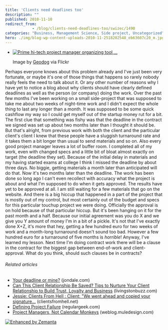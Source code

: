 ```yaml
---
title: 'Clients need deadlines too'
description: ""
published: 2010-11-10
redirect_from: 
            - /blog/clients-need-deadlines-too/swizec/1490
categories: "Business, Management Science, Side project, Uncategorized"
hero: ./img/blog-wp-content-uploads-2010-11-2518202548_eb63607c20_m.jpg
---
```

- [![Prime hi-tech project manager organizing tool,...](./img/blog-wp-content-uploads-2010-11-2518202548_eb63607c20_m.jpg "Prime hi-tech project manager organizing tool,...")](http://www.flickr.com/photos/35034356008@N01/2518202548)

  Image by [Geodog](http://www.flickr.com/photos/35034356008@N01/2518202548) via Flickr

Perhaps everyone knows about this problem already and I&#x27;ve just been very fortunate, or maybe it&#x27;s one of those things that happens so rarely nobody really feels the need to talk about it. Or any other number of reasons why I have yet to notice a blog about why clients should have clearly defined deadlines as well as the person (or company) doing the work. Over the past few months I&#x27;ve been working on a small side-project that was supposed to take me about two weeks of night-time work and I didn&#x27;t expect the whole thing to last any longer than a month. It was supposed to be some quick cashflow my way so I could get myself out of the startup money rut for a bit. The first clue that something was fishy was that the deadline in the contract we signed was set up about two months later than I thought it should be. But that&#x27;s alright, from previous work with both the client and the particular client&#x27;s client I knew that these people have a sluggish turnaround rate and it takes them a bit longer than usual to send materials and so on. Also every good project manager leaves a lot of buffer room. I completed all of my work, even with changed specs and a little bit of bloat almost exactly on target (the deadline they set). Because of the initial delay in materials and my having started exams at college I think I missed the deadline by about three days. No biggie, getting materials a month later than anticipated will do that. Now it&#x27;s two months later than the deadline. The work has been done so long ago I can&#x27;t even recollect with accuracy what the project is about and what I&#x27;m supposed to do when it gets approved. The results have yet to be approved at all. I am still waiting for a few materials that go on the website. And there is a big hiccup that happened in a part of the project that is mostly out of my control, but most certainly out of the budget and specs for this particular touchup project we were doing. Officially the approval is on hold because of that particular hiccup. But it&#x27;s been hanging on it for the past month and a half. Because our initial agreement was you do X and we give you Y amount of money I&#x27;m in a bit of a pickle. It&#x27;s not that I&#x27;ve exactly done X+Z, it&#x27;s more that hey, getting a few hundred euro for two weeks of work and a month-long turnaround doesn&#x27;t sound too bad. However a few hundred euro for a turnaround of five months is _horrible_! Anyway, I&#x27;ve learned my lesson. Next time I&#x27;m doing contract work there will be a clause in the contract for the biggest gap between end-of-work and client-approval. What do you think, should such clauses be in contracts?

###### Related articles

- [Your deadline or mine?](http://www.jondale.com/blog/2010/10/deadlines.html) (jondale.com)
- [Can This Client Relationship Be Saved? Tips to Nurture Your Client Relationship to Build Trust, Loyalty and Business](http://www.livingstonbuzz.com/2010/11/05/can-this-client-relationship-be-saved-tips-to-nurture-your-client-relationship-to-build-trust-loyalty-and-business/) (livingstonbuzz.com)
- [Jessie: Clients From Hell : Client: &quot;We went ahead and copied your signature...](http://clientsfromhell.net/post/1217295787/client-we-went-ahead-and-copied-your-signature) (clientsfromhell.net)
- [Defining Project Failure](http://regulargeek.com/2010/11/08/defining-project-failure/) (regulargeek.com)
- [Project Managers, Not Calendar Monkeys](http://weblog.muledesign.com/2010/10/project_managers_not_calendar.php) (weblog.muledesign.com)

[![Enhanced by Zemanta](http://img.zemanta.com/zemified_e.png?x-id=9bee046f-ae89-4bb2-b2e8-090668e57773)](http://www.zemanta.com/ "Enhanced by Zemanta")